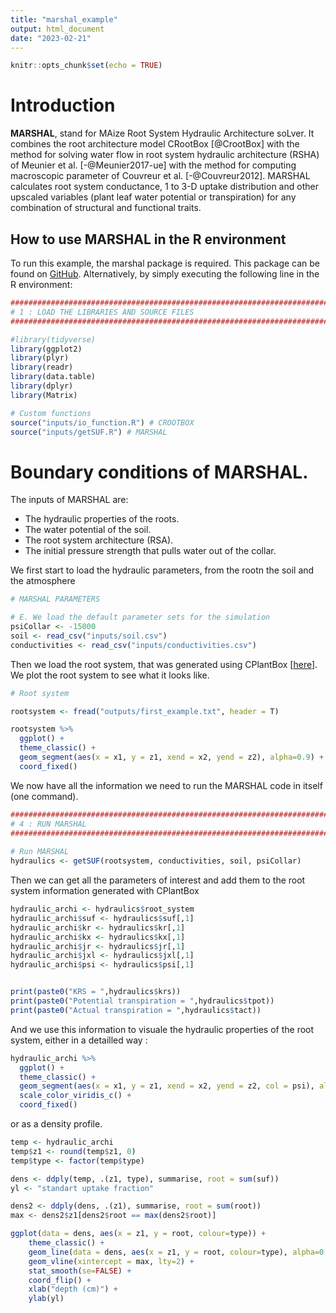 ```yaml
---
title: "marshal_example"
output: html_document
date: "2023-02-21"
---
```


```r
knitr::opts_chunk$set(echo = TRUE)
```

# Introduction

**MARSHAL**, stand for MAize Root System Hydraulic Architecture soLver. It combines the root architecture model  CRootBox [@CrootBox] with the method for solving water flow in root system hydraulic architecture (RSHA) of Meunier et al. [-@Meunier2017-ue] with the method for computing macroscopic parameter of Couvreur et al. [-@Couvreur2012]. MARSHAL calculates root system conductance, 1 to 3-D uptake distribution and other upscaled variables (plant leaf water potential or transpiration) for any combination of structural and functional traits.

## How to use MARSHAL in the R environment

To run this example, the marshal package is required. This package can be found on [GitHub](https://github.com/MARSHAL-ROOT/marshal).
Alternatively, by simply executing the following line in the R environment:


```r
########################################################################
# 1 : LOAD THE LIBRARIES AND SOURCE FILES
########################################################################

#library(tidyverse)
library(ggplot2)
library(plyr)
library(readr)
library(data.table)
library(dplyr)
library(Matrix)

# Custom functions
source("inputs/io_function.R") # CROOTBOX
source("inputs/getSUF.R") # MARSHAL
```



# Boundary conditions of MARSHAL.

The inputs of MARSHAL are:

- The hydraulic properties of the roots.
- The water potential of the soil.
- The root system architecture (RSA).
- The initial pressure strength that pulls water out of the collar.

We first start to load the hydraulic parameters, from the rootn the soil and the atmosphere

```r
# MARSHAL PARAMETERS

# E. We load the default parameter sets for the simulation 
psiCollar <- -15000
soil <- read_csv("inputs/soil.csv")
conductivities <- read_csv("inputs/conductivities.csv")
```

Then we load the root system, that was generated using CPlantBox [[here](https://github.com/water-fluxes/day-3-plant-scale-cplantbox)]. We plot the root system to see what it looks like. 

```r
# Root system

rootsystem <- fread("outputs/first_example.txt", header = T)

rootsystem %>%
  ggplot() +
  theme_classic() +
  geom_segment(aes(x = x1, y = z1, xend = x2, yend = z2), alpha=0.9) +
  coord_fixed()
```


We now have all the information we need to run the MARSHAL code in itself (one command). 

```r
########################################################################
# 4 : RUN MARSHAL
########################################################################
      
# Run MARSHAL
hydraulics <- getSUF(rootsystem, conductivities, soil, psiCollar)
```

Then we can get all the parameters of interest and add them to the root system information generated with CPlantBox

```r
hydraulic_archi <- hydraulics$root_system
hydraulic_archi$suf <- hydraulics$suf[,1]
hydraulic_archi$kr <- hydraulics$kr[,1]
hydraulic_archi$kx <- hydraulics$kx[,1]
hydraulic_archi$jr <- hydraulics$jr[,1]
hydraulic_archi$jxl <- hydraulics$jxl[,1]
hydraulic_archi$psi <- hydraulics$psi[,1]


print(paste0("KRS = ",hydraulics$krs))
print(paste0("Potential transpiration = ",hydraulics$tpot))
print(paste0("Actual transpiration = ",hydraulics$tact))
```
And we use this information to visuale the hydraulic properties of the root system, either in a detailled way : 

```r
hydraulic_archi %>%
  ggplot() +
  theme_classic() +
  geom_segment(aes(x = x1, y = z1, xend = x2, yend = z2, col = psi), alpha=0.9) +
  scale_color_viridis_c() + 
  coord_fixed()
```

or as a density profile. 

```r
temp <- hydraulic_archi
temp$z1 <- round(temp$z1, 0)
temp$type <- factor(temp$type)

dens <- ddply(temp, .(z1, type), summarise, root = sum(suf))
yl <- "standart uptake fraction"

dens2 <- ddply(dens, .(z1), summarise, root = sum(root))
max <- dens2$z1[dens2$root == max(dens2$root)]

ggplot(data = dens, aes(x = z1, y = root, colour=type)) +
    theme_classic() +
    geom_line(data = dens, aes(x = z1, y = root, colour=type), alpha=0.5) +
    geom_vline(xintercept = max, lty=2) +
    stat_smooth(se=FALSE) +
    coord_flip() +
    xlab("depth (cm)") +
    ylab(yl)
```
